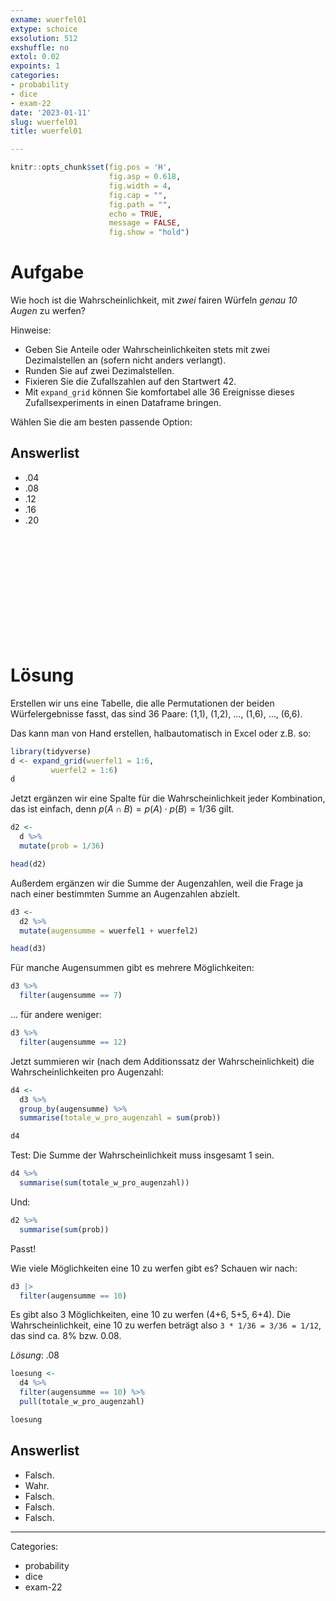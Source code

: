 ```yaml
---
exname: wuerfel01
extype: schoice
exsolution: 512
exshuffle: no
extol: 0.02
expoints: 1
categories:
- probability
- dice
- exam-22
date: '2023-01-11'
slug: wuerfel01
title: wuerfel01

---
```









```r
knitr::opts_chunk$set(fig.pos = 'H',
                      fig.asp = 0.618,
                      fig.width = 4,
                      fig.cap = "", 
                      fig.path = "",
                      echo = TRUE, 
                      message = FALSE,
                      fig.show = "hold")
```







# Aufgabe

Wie hoch ist die Wahrscheinlichkeit, mit *zwei* fairen Würfeln *genau 10 Augen* zu werfen?

Hinweise:

- Geben Sie Anteile oder Wahrscheinlichkeiten stets mit zwei Dezimalstellen an (sofern nicht anders verlangt).
- Runden Sie auf zwei Dezimalstellen.
- Fixieren Sie die Zufallszahlen auf den Startwert 42.
- Mit `expand_grid` können Sie komfortabel alle 36 Ereignisse dieses Zufallsexperiments in einen Dataframe bringen.


Wählen Sie die am besten passende Option:

Answerlist
----------

* .04
* .08
* .12
* .16
* .20




</br>
</br>
</br>
</br>
</br>
</br>
</br>
</br>
</br>
</br>

# Lösung

Erstellen wir uns eine Tabelle, die alle Permutationen der beiden Würfelergebnisse fasst,
das sind 36 Paare: (1,1), (1,2), ..., (1,6), ..., (6,6).

Das kann man von Hand erstellen, halbautomatisch in Excel oder z.B. so:

```r
library(tidyverse)
d <- expand_grid(wuerfel1 = 1:6,
         wuerfel2 = 1:6)
d
```


Jetzt ergänzen wir eine Spalte für die Wahrscheinlichkeit jeder Kombination,
das ist einfach, denn $p(A \cap B) = p(A) \cdot p(B) = 1/36$ gilt.



```r
d2 <-
  d %>% 
  mutate(prob = 1/36)

head(d2)
```


Außerdem ergänzen wir die Summe der Augenzahlen,
weil die Frage ja nach einer bestimmten Summe an Augenzahlen abzielt.


```r
d3 <-
  d2 %>% 
  mutate(augensumme = wuerfel1 + wuerfel2)

head(d3)
```



Für manche Augensummen gibt es mehrere Möglichkeiten:

```r
d3 %>% 
  filter(augensumme == 7)
```


... für andere weniger:


```r
d3 %>% 
  filter(augensumme == 12)
```


Jetzt summieren wir (nach dem Additionssatz der Wahrscheinlichkeit) die Wahrscheinlichkeiten pro Augenzahl:


```r
d4 <- 
  d3 %>% 
  group_by(augensumme) %>% 
  summarise(totale_w_pro_augenzahl = sum(prob))

d4
```


Test: Die Summe der Wahrscheinlichkeit muss insgesamt 1 sein.


```r
d4 %>% 
  summarise(sum(totale_w_pro_augenzahl))
```


Und:

```r
d2 %>% 
  summarise(sum(prob))
```


Passt!


Wie  viele Möglichkeiten eine 10 zu werfen gibt es? 
Schauen wir nach:

```r
d3 |> 
  filter(augensumme == 10)
```

Es gibt also 3 Möglichkeiten, eine 10 zu werfen (4+6, 5+5, 6+4).
Die Wahrscheinlichkeit, eine 10 zu werfen beträgt also `3 * 1/36 = 3/36 = 1/12`, das sind ca. 8% bzw. 0.08.

*Lösung*: .08




```r
loesung <-
  d4 %>% 
  filter(augensumme == 10) %>% 
  pull(totale_w_pro_augenzahl)

loesung
```



Answerlist
----------

* Falsch.
* Wahr.
* Falsch.
* Falsch.
* Falsch.





---

Categories: 

- probability
- dice
- exam-22


